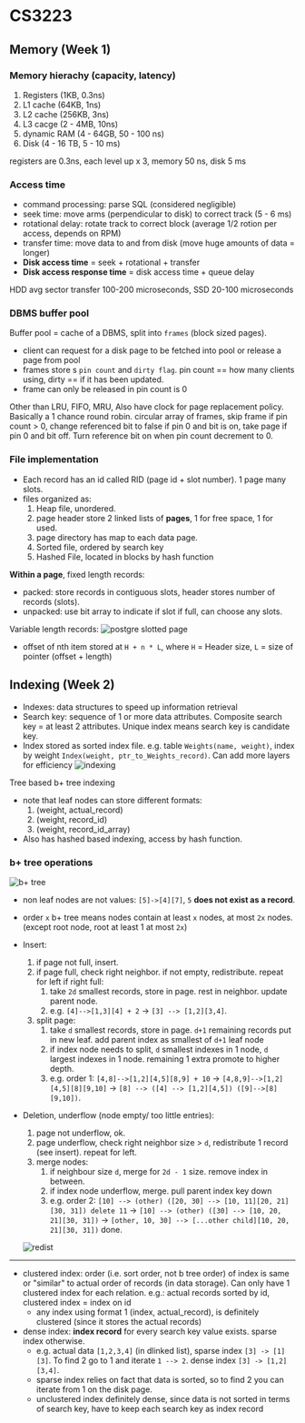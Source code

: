 # CS3223

## Memory (Week 1)

### Memory hierachy (capacity, latency)

1. Registers (1KB, 0.3ns)
2. L1 cache (64KB, 1ns)
3. L2 cache (256KB, 3ns)
4. L3 cacge (2 - 4MB, 10ns)
5. dynamic RAM (4 - 64GB, 50 - 100 ns)
6. Disk (4 - 16 TB, 5 - 10 ms)

registers are 0.3ns, each level up x 3, memory 50 ns, disk 5 ms

### Access time
- command processing: parse SQL (considered negligible)
- seek time: move arms (perpendicular to disk) to correct track (5 - 6 ms)
- rotational delay: rotate track to correct block (average 1/2 rotion per access, depends on RPM)
- transfer time: move data to and from disk (move huge amounts of data = longer)
- **Disk access time** = seek + rotational + transfer
- **Disk access response time** = disk access time + queue delay

HDD avg sector transfer 100-200 microseconds, SSD 20-100 microseconds

### DBMS buffer pool

Buffer pool = cache of a DBMS, split into `frames` (block sized pages).
- client can request for a disk page to be fetched into pool or release a page from pool
- frames store s `pin count` and `dirty flag`. pin count == how many clients using, dirty == if it has been updated.
- frame can only be released in pin count is 0

Other than LRU, FIFO, MRU, Also have clock for page replacement policy. Basically a 1 chance round robin. 
circular array of frames, skip frame if pin count > 0, change referenced bit to false if pin 0 and bit is on, take page if pin 0 and bit off.
Turn reference bit on when pin count decrement to 0.

### File implementation
- Each record has an id called RID (page id + slot number). 1 page many slots.
- files organized as:
  1. Heap file, unordered. 
    1. page header store 2 linked lists of **pages**, 1 for free space, 1 for used.
    2. page directory has map to each data page.
  2. Sorted file, ordered by search key
  3. Hashed File, located in blocks by hash function

**Within a page**, fixed length records:
- packed: store records in contiguous slots, header stores number of records (slots).
- unpacked: use bit array to indicate if slot if full, can choose any slots.

Variable length records:
![postgre slotted page](./res/pgSlottedPage.png)
- offset of nth item stored at `H + n * L`, where `H` = Header size, `L` = size of pointer (offset + length)

## Indexing (Week 2)

- Indexes: data structures to speed up information retrieval
- Search key: sequence of 1 or more data attributes. Composite search key = at least 2 attributes. Unique index means search key is candidate key.
- Index stored as sorted index file. e.g. table `Weights(name, weight)`, index by weight `Index(weight, ptr_to_Weights_record)`. Can add more layers for efficiency
![indexing](./res/indexing.png)

Tree based b+ tree indexing

- note that leaf nodes can store different formats:
    1. (weight, actual_record)
    2. (weight, record_id)
    3. (weight, record_id_array)
- Also has hashed based indexing, access by hash function.

### b+ tree operations
![b+ tree](./res/btree.png)
- non leaf nodes are not values: `[5]->[4][7]`, `5` __does not exist as a record__.
- order `x` b+ tree means nodes contain at least `x` nodes, at most `2x` nodes. (except root node, root at least 1 at most `2x`)
- Insert:
    1. if page not full, insert.
    2. if page full, check right neighbor. if not empty, redistribute. repeat for left if right full:
        1. take `2d` smallest records, store in page. rest in neighbor. update parent node.
        2. e.g. `[4]-->[1,3][4] + 2` &rarr; `[3] --> [1,2][3,4]`.
    3. split page:
        1. take `d` smallest records, store in page. `d+1` remaining records put in new leaf. add parent index as smallest of `d+1` leaf node
        2. if index node needs to split, `d` smallest indexes in 1 node, `d` largest indexes in 1 node. remaining 1 extra promote to higher depth.
        3. e.g. order 1: `[4,8]-->[1,2][4,5][8,9] + 10` &rarr; `[4,8,9]-->[1,2][4,5][8][9,10]` &rarr; `[8] --> ([4] --> [1,2][4,5]) ([9]-->[8][9,10])`.
- Deletion, underflow (node empty/ too little entries):
    1. page not underflow, ok.
    2. page underflow, check right neighbor size > `d`, redistribute 1 record (see insert). repeat for left.
    3. merge nodes:
        1. if neighbour size `d`, merge for `2d - 1` size. remove index in between.
        2. if index node underflow, merge. pull parent index key down
        3. e.g. order 2: 
            `[10] --> (other) ([20, 30] --> [10, 11][20, 21][30, 31]) delete 11` &rarr; 
            `[10] --> (other) ([30] --> [10, 20, 21][30, 31])` &rarr;
            `[other, 10, 30] --> [...other child][10, 20, 21][30, 31])` done.

    ![redist](./res/bredist.png)

---

- clustered index: order (i.e. sort order, not b tree order) of index is same or "similar" to actual order of records (in data storage). 
  Can only have 1 clustered index for each relation. e.g.: actual records sorted by id, clustered index = index on id
    - any index using format 1 (index, actual_record), is definitely clustered (since it stores the actual records)
- dense index: **index record** for every search key value exists. sparse index otherwise.
    - e.g. actual data `[1,2,3,4]` (in dlinked list), sparse index `[3] -> [1][3]`. To find 2 go to 1 and iterate `1 --> 2`. dense index `[3] -> [1,2][3,4]`.
    - sparse index relies on fact that data is sorted, so to find 2 you can iterate from 1 on the disk page.
    - unclustered index definitely dense, since data is not sorted in terms of search key, have to keep each search key as index record
